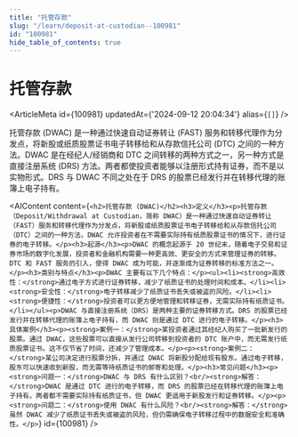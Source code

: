 ```yaml
---
title: "托管存款"
slug: "/learn/deposit-at-custodian--100981"
id: "100981"
hide_table_of_contents: true
---
```



# 托管存款

<ArticleMeta id={100981} updatedAt={'2024-09-12 20:04:34'} alias={`[]`} />
<div className='border-solid border-b border-t-0 my-4 border-[var(--ifm-color-gray-300)]' />

托管存款 (DWAC) 是一种通过快速自动证券转让 (FAST) 服务和转移代理作为分发点，将新股或纸质股票证书电子转移给和从存款信托公司 (DTC) 之间的一种方法。DWAC 是在经纪人/经销商和 DTC 之间转移的两种方式之一，另一种方式是直接注册系统 (DRS) 方法。两者都使投资者能够以注册形式持有证券，而不是以实物形式。DRS 与 DWAC 不同之处在于 DRS 的股票已经发行并在转移代理的账簿上电子持有。

<AIContent content={`<h2>托管存款 (DWAC)</h2><h3>定义</h3><p>托管存款（Deposit/Withdrawal at Custodian，简称 DWAC）是一种通过快速自动证券转让（FAST）服务和转移代理作为分发点，将新股或纸质股票证书电子转移给和从存款信托公司（DTC）之间的一种方法。DWAC 允许投资者在不需要实际持有纸质股票证书的情况下，进行证券的电子转移。</p><h3>起源</h3><p>DWAC 的概念起源于 20 世纪末，随着电子交易和证券市场的数字化发展，投资者和金融机构需要一种更高效、更安全的方式来管理证券的转移。DTC 和 FAST 服务的引入，使得 DWAC 成为可能，并逐渐成为证券转移的标准方法之一。</p><h3>类别与特点</h3><p>DWAC 主要有以下几个特点：</p><ul><li><strong>高效性：</strong>通过电子方式进行证券转移，减少了纸质证书的处理时间和成本。</li><li><strong>安全性：</strong>电子转移减少了纸质证书丢失或被盗的风险。</li><li><strong>便捷性：</strong>投资者可以更方便地管理和转移证券，无需实际持有纸质证书。</li></ul><p>DWAC 与直接注册系统（DRS）是两种主要的证券转移方式。DRS 的股票已经发行并在转移代理的账簿上电子持有，而 DWAC 则是通过 DTC 进行的电子转移。</p><h3>具体案例</h3><p><strong>案例一：</strong>某投资者通过其经纪人购买了一批新发行的股票。通过 DWAC，这些股票可以直接从发行公司转移到投资者的 DTC 账户中，而无需发行纸质股票证书。这不仅节省了时间，还减少了管理成本。</p><p><strong>案例二：</strong>某公司决定进行股票分拆，并通过 DWAC 将新股分配给现有股东。通过电子转移，股东可以快速收到新股，而无需等待纸质证书的邮寄和处理。</p><h3>常见问题</h3><p><strong>问题一：</strong>DWAC 与 DRS 有什么区别？<br/><strong>解答：</strong>DWAC 是通过 DTC 进行的电子转移，而 DRS 的股票已经在转移代理的账簿上电子持有。两者都不需要实际持有纸质证书，但 DWAC 更适用于新股发行和证券转移。</p><p><strong>问题二：</strong>使用 DWAC 有什么风险？<br/><strong>解答：</strong>虽然 DWAC 减少了纸质证书丢失或被盗的风险，但仍需确保电子转移过程中的数据安全和准确性。</p>`} id={100981} />
